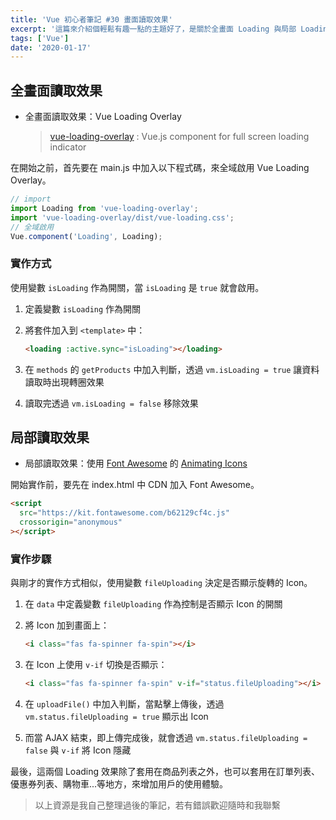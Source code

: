 ```yaml
---
title: 'Vue 初心者筆記 #30 畫面讀取效果'
excerpt: '這篇來介紹個輕鬆有趣一點的主題好了，是關於全畫面 Loading 與局部 Loading 效果的製作方式，除了可以增加使用者體驗，網頁也能更加炫泡喔！'
tags: ['Vue']
date: '2020-01-17'
---
```


## 全畫面讀取效果

- 全畫面讀取效果：Vue Loading Overlay

  > [vue-loading-overlay](https://github.com/ankurk91/vue-loading-overlay) : Vue.js component for full screen loading indicator

在開始之前，首先要在 main.js 中加入以下程式碼，來全域啟用 Vue Loading Overlay。

```javascript
// import
import Loading from 'vue-loading-overlay';
import 'vue-loading-overlay/dist/vue-loading.css';
// 全域啟用
Vue.component('Loading', Loading);
```

### 實作方式

使用變數 `isLoading` 作為開關，當 `isLoading` 是 `true` 就會啟用。

1. 定義變數 `isLoading` 作為開關
2. 將套件加入到 `<template>` 中：

   ```html
   <loading :active.sync="isLoading"></loading>
   ```

3. 在 `methods` 的 `getProducts` 中加入判斷，透過 `vm.isLoading = true` 讓資料讀取時出現轉圈效果
4. 讀取完透過 `vm.isLoading = false` 移除效果

## 局部讀取效果

- 局部讀取效果：使用 [Font Awesome](https://fontawesome.com/) 的 [Animating Icons](https://tinyurl.com/u4u2bt4)

開始實作前，要先在 index.html 中 CDN 加入 Font Awesome。

```html
<script
  src="https://kit.fontawesome.com/b62129cf4c.js"
  crossorigin="anonymous"
></script>
```

### 實作步驟

與剛才的實作方式相似，使用變數 `fileUploading` 決定是否顯示旋轉的 Icon。

1. 在 `data` 中定義變數 `fileUploading` 作為控制是否顯示 Icon 的開關
2. 將 Icon 加到畫面上：

   ```html
   <i class="fas fa-spinner fa-spin"></i>
   ```

3. 在 Icon 上使用 `v-if` 切換是否顯示：

   ```html
   <i class="fas fa-spinner fa-spin" v-if="status.fileUploading"></i>
   ```

4. 在 `uploadFile()` 中加入判斷，當點擊上傳後，透過 `vm.status.fileUploading = true` 顯示出 Icon

5. 而當 AJAX 結束，即上傳完成後，就會透過 `vm.status.fileUploading = false` 與 `v-if` 將 Icon 隱藏

最後，這兩個 Loading 效果除了套用在商品列表之外，也可以套用在訂單列表、優惠券列表、購物車...等地方，來增加用戶的使用體驗。

> 以上資源是我自己整理過後的筆記，若有錯誤歡迎隨時和我聯繫
